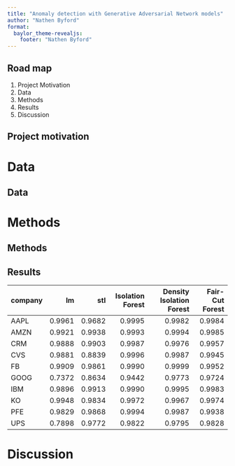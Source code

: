 ```yaml
---
title: "Anomaly detection with Generative Adversarial Network models"
author: "Nathen Byford"
format: 
  baylor_theme-revealjs:
    footer: "Nathen Byford"
---
```


## Road map

1. Project Motivation
2. Data
3. Methods
4. Results
5. Discussion

## Project motivation

# Data

## Data


# Methods

## Methods 


## Results {.smaller}

:::def
|company |     lm|    stl| Isolation Forest| Density Isolation Forest| Fair-Cut Forest|
|:-------|------:|------:|----------------:|------------------------:|---------------:|
|AAPL    | 0.9961| 0.9682|           0.9995|                   0.9982|          0.9984|
|AMZN    | 0.9921| 0.9938|           0.9993|                   0.9994|          0.9985|
|CRM     | 0.9888| 0.9903|           0.9987|                   0.9976|          0.9957|
|CVS     | 0.9881| 0.8839|           0.9996|                   0.9987|          0.9945|
|FB      | 0.9909| 0.9861|           0.9990|                   0.9999|          0.9952|
|GOOG    | 0.7372| 0.8634|           0.9442|                   0.9773|          0.9724|
|IBM     | 0.9896| 0.9913|           0.9990|                   0.9995|          0.9983|
|KO      | 0.9948| 0.9834|           0.9972|                   0.9967|          0.9974|
|PFE     | 0.9829| 0.9868|           0.9994|                   0.9987|          0.9938|
|UPS     | 0.7898| 0.9772|           0.9822|                   0.9795|          0.9828|
:::


# Discussion